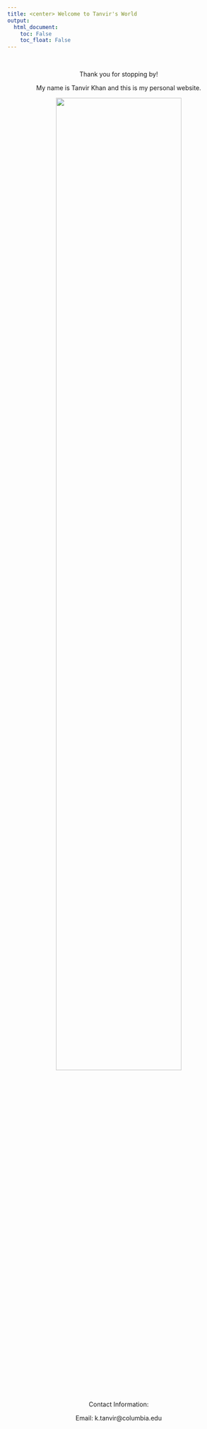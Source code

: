 ```yaml
---
title: <center> Welcome to Tanvir's World
output: 
  html_document:
    toc: False
    toc_float: False
---
```



<br>
<center>

Thank you for stopping by!

My name is Tanvir Khan and this is my personal website.

<center> <img src="AI.jpg" style="width:75%"> </center>


Contact Information:

Email: k.tanvir@columbia.edu

